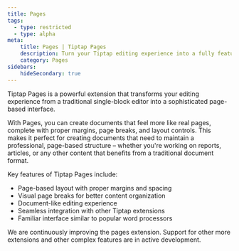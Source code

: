 ```yaml
---
title: Pages
tags:
  - type: restricted
  - type: alpha
meta:
    title: Pages | Tiptap Pages
    description: Turn your Tiptap editing experience into a fully featured page style layout
    category: Pages
sidebars:
    hideSecondary: true
---
```



Tiptap Pages is a powerful extension that transforms your editing experience from a traditional single-block editor into a sophisticated page-based interface.

<CodeDemo isPro src="https://feature-pages-extension--tiptap-pro.netlify.app/preview/extensions/pages" />

With Pages, you can create documents that feel more like real pages, complete with proper margins, page breaks, and layout controls. This makes it perfect for creating documents that need to maintain a professional, page-based structure – whether you're working on reports, articles, or any other content that benefits from a traditional document format.

Key features of Tiptap Pages include:
- Page-based layout with proper margins and spacing
- Visual page breaks for better content organization
- Document-like editing experience
- Seamless integration with other Tiptap extensions
- Familiar interface similar to popular word processors

We are continuously improving the pages extension. Support for other more extensions and other complex features are in active development.

<EnterpriseCalloutAuto variant="pages" placement="inline" />
